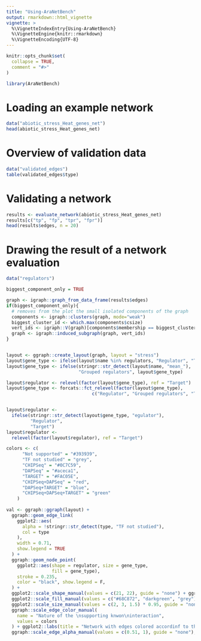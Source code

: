```yaml
---
title: "Using-AraNetBench"
output: rmarkdown::html_vignette
vignette: >
  %\VignetteIndexEntry{Using-AraNetBench}
  %\VignetteEngine{knitr::rmarkdown}
  %\VignetteEncoding{UTF-8}
---
```


```r
knitr::opts_chunk$set(
  collapse = TRUE,
  comment = "#>"
)
```

```r
library(AraNetBench)
```

# Loading an example network

```r
data("abiotic_stress_Heat_genes_net")
head(abiotic_stress_Heat_genes_net)
```


# Overview of validation data

```r
data("validated_edges")
table(validated_edges$type)
```


# Validating a network


```r
results <- evaluate_network(abiotic_stress_Heat_genes_net)
results[c("tp", "fp", "tpr", "fpr")]
head(results$edges, n = 20)
```



# Drawing the result of a network evaluation


```r
data("regulators")

biggest_component_only = TRUE

graph <- igraph::graph_from_data_frame(results$edges)
if(biggest_component_only){
  # removes from the plot the small isolated components of the graph
  components <- igraph::clusters(graph, mode="weak")
  biggest_cluster_id <- which.max(components$csize)
  vert_ids <- igraph::V(graph)[components$membership == biggest_cluster_id]
  graph <- igraph::induced_subgraph(graph, vert_ids)
}


layout <- ggraph::create_layout(graph, layout = "stress")
layout$gene_type <- ifelse(layout$name %in% regulators, "Regulator", "Target")
layout$gene_type <- ifelse(stringr::str_detect(layout$name, "mean_"), 
                           "Grouped regulators", layout$gene_type)

layout$regulator <- relevel(factor(layout$gene_type), ref = "Target")
layout$gene_type <- forcats::fct_relevel(factor(layout$gene_type), 
                                c("Regulator", "Grouped regulators", "Target"))


layout$regulator <-
  ifelse(stringr::str_detect(layout$gene_type, "egulator"),
         "Regulator",
         "Target")
layout$regulator <-
  relevel(factor(layout$regulator), ref = "Target")

colors <- c(
      "Not supported" = "#393939",
      "TF not studied" = "grey",
      "CHIPSeq" = "#0C7C59",
      "DAPSeq" = "#aceca1",
      "TARGET" = "#FAC05E",
      "CHIPSeq+DAPSeq" = "red",
      "DAPSeq+TARGET" = "blue",
      "CHIPSeq+DAPSeq+TARGET" = "green"
    )
  
val <- ggraph::ggraph(layout) +
  ggraph::geom_edge_link(
    ggplot2::aes(
      alpha = !stringr::str_detect(type, "TF not studied"),
      col = type
    ),
    width = 0.71,
    show.legend = TRUE
  ) +
  ggraph::geom_node_point(
    ggplot2::aes(shape = regulator, size = gene_type,
                 fill = gene_type),
    stroke = 0.235,
    color = "black", show.legend = F,
  ) +
  ggplot2::scale_shape_manual(values = c(21, 22), guide = "none") + ggraph::theme_graph() +
  ggplot2::scale_fill_manual(values = c("#68C872", "darkgreen", "grey"), guide = "none") +
  ggplot2::scale_size_manual(values = c(2, 3, 1.5) * 0.95, guide = "none") +
  ggraph::scale_edge_color_manual(
    name = "Nature of the \nsupporting knwon\ninteraction",
    values = colors
  ) + ggplot2::labs(title = "Network with edges colored accordinf to their experimental evidence")+
  ggraph::scale_edge_alpha_manual(values = c(0.51, 1), guide = "none");val

```


